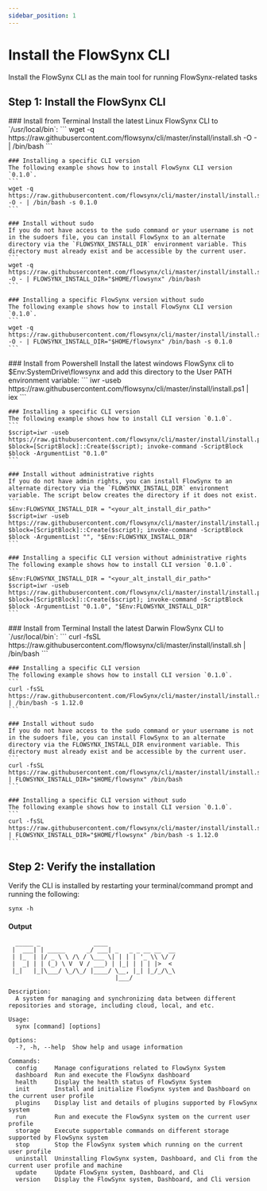 ```yaml
---
sidebar_position: 1
---
```


# Install the FlowSynx CLI

Install the FlowSynx CLI as the main tool for running FlowSynx-related tasks

## Step 1: Install the FlowSynx CLI

<Tabs groupId="operating-systems">
  <TabItem value="linux" label="Linux">
    ### Install from Terminal
    Install the latest Linux FlowSynx CLI to `/usr/local/bin`:
    ```
    wget -q https://raw.githubusercontent.com/flowsynx/cli/master/install/install.sh -O - | /bin/bash
    ```

    ### Installing a specific CLI version
    The following example shows how to install FlowSynx CLI version `0.1.0`.
    ```
    wget -q https://raw.githubusercontent.com/flowsynx/cli/master/install/install.sh -O - | /bin/bash -s 0.1.0
    ```

    ### Install without sudo
    If you do not have access to the sudo command or your username is not in the sudoers file, you can install FlowSynx to an alternate directory via the `FLOWSYNX_INSTALL_DIR` environment variable. This directory must already exist and be accessible by the current user.
    ```
    wget -q https://raw.githubusercontent.com/flowsynx/cli/master/install/install.sh -O - | FLOWSYNX_INSTALL_DIR="$HOME/flowsynx" /bin/bash
    ```

    ### Installing a specific FlowSynx version without sudo
    The following example shows how to install FlowSynx CLI version `0.1.0`.
    ```
    wget -q https://raw.githubusercontent.com/flowsynx/cli/master/install/install.sh -O - | FLOWSYNX_INSTALL_DIR="$HOME/flowsynx" /bin/bash -s 0.1.0
    ```
  </TabItem>
  <TabItem value="windows" label="Windows">
    ### Install from Powershell
    Install the latest windows FlowSynx cli to $Env:SystemDrive\flowsynx and add this directory to the User PATH environment variable:
    ```
    iwr -useb https://raw.githubusercontent.com/flowsynx/cli/master/install/install.ps1 | iex
    ```

    ### Installing a specific CLI version
    The following example shows how to install CLI version `0.1.0`.
    ```
    $script=iwr -useb https://raw.githubusercontent.com/flowsynx/cli/master/install/install.ps1; $block=[ScriptBlock]::Create($script); invoke-command -ScriptBlock $block -ArgumentList "0.1.0"
    ```
  
    ### Install without administrative rights
    If you do not have admin rights, you can install FlowSynx to an alternate directory via the `FLOWSYNX_INSTALL_DIR` environment variable. The script below creates the directory if it does not exist.
    ```
    $Env:FLOWSYNX_INSTALL_DIR = "<your_alt_install_dir_path>"
    $script=iwr -useb https://raw.githubusercontent.com/flowsynx/cli/master/install/install.ps1; $block=[ScriptBlock]::Create($script); invoke-command -ScriptBlock $block -ArgumentList "", "$Env:FLOWSYNX_INSTALL_DIR"
    ```
  
    ### Installing a specific CLI version without administrative rights
    The following example shows how to install CLI version `0.1.0`.
    ```
    $Env:FLOWSYNX_INSTALL_DIR = "<your_alt_install_dir_path>"
    $script=iwr -useb https://raw.githubusercontent.com/flowsynx/cli/master/install/install.ps1; $block=[ScriptBlock]::Create($script); invoke-command -ScriptBlock $block -ArgumentList "0.1.0", "$Env:FLOWSYNX_INSTALL_DIR"
    ```
  </TabItem>
  <TabItem value="macos" label="MacOS">
    ### Install from Terminal
    Install the latest Darwin FlowSynx CLI to `/usr/local/bin`:
    ```
    curl -fsSL https://raw.githubusercontent.com/flowsynx/cli/master/install/install.sh | /bin/bash
    ```

    ### Installing a specific CLI version
    The following example shows how to install CLI version `0.1.0`.
    ```
    curl -fsSL https://raw.githubusercontent.com/FlowSynx/cli/master/install/install.sh | /bin/bash -s 1.12.0
    ```

    ### Install without sudo
    If you do not have access to the sudo command or your username is not in the sudoers file, you can install FlowSynx to an alternate directory via the FLOWSYNX_INSTALL_DIR environment variable. This directory must already exist and be accessible by the current user.
    ```
    curl -fsSL https://raw.githubusercontent.com/flowsynx/cli/master/install/install.sh | FLOWSYNX_INSTALL_DIR="$HOME/flowsynx" /bin/bash
    ```

    ### Installing a specific CLI version without sudo
    The following example shows how to install CLI version `0.1.0`.
    ```
    curl -fsSL https://raw.githubusercontent.com/flowsynx/cli/master/install/install.sh | FLOWSYNX_INSTALL_DIR="$HOME/flowsynx" /bin/bash -s 1.12.0
    ```
  </TabItem>
</Tabs>

## Step 2: Verify the installation
Verify the CLI is installed by restarting your terminal/command prompt and running the following:
```
synx -h
```
#### Output
```
  _____ _               ____
 |  ___| | _____      _/ ___| _   _ _ __ __  __
 | |_  | |/ _ \ \ /\ / \___ \| | | | '_ \\ \/ /
 |  _| | | (_) \ V  V / ___) | |_| | | | |>  <
 |_|   |_|\___/ \_/\_/ |____/ \__, |_| |_/_/\_\
                              |___/

Description:
  A system for managing and synchronizing data between different repositories and storage, including cloud, local, and etc.

Usage:
  synx [command] [options]

Options:
  -?, -h, --help  Show help and usage information

Commands:
  config     Manage configurations related to FlowSynx System
  dashboard  Run and execute the FlowSynx dashboard
  health     Display the health status of FlowSynx System
  init       Install and initialize FlowSynx system and Dashboard on the current user profile
  plugins    Display list and details of plugins supported by FlowSynx system
  run        Run and execute the FlowSynx system on the current user profile
  storage    Execute supportable commands on different storage supported by FlowSynx system
  stop       Stop the FlowSynx system which running on the current user profile
  uninstall  Uninstalling FlowSynx system, Dashboard, and Cli from the current user profile and machine
  update     Update FlowSynx system, Dashboard, and Cli
  version    Display the FlowSynx system, Dashboard, and Cli version
```